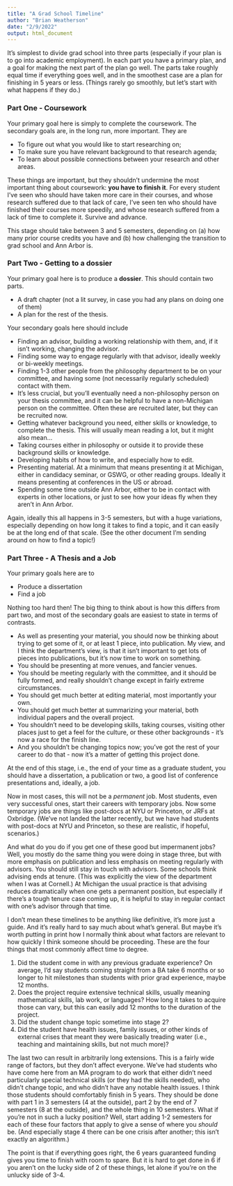 ```yaml
---
title: "A Grad School Timeline"
author: "Brian Weatherson"
date: "2/9/2022"
output: html_document
---
```


It's simplest to divide grad school into three parts (especially if your plan is to go into academic employment). In each part you have a primary plan, and a goal for making the next part of the plan go well. The parts take roughly equal time if everything goes well, and in the smoothest case are a plan for finishing in 5 years or less. (Things rarely go smoothly, but let's start with what happens if they do.)

### Part One - Coursework

Your primary goal here is simply to complete the coursework. The secondary goals are, in the long run, more important. They are

- To figure out what you would like to start researching on;
- To make sure you have relevant background to that research agenda;
- To learn about possible connections between your research and other areas.

These things are important, but they shouldn't undermine the most important thing about coursework: **you have to finish it**. For every student I've seen who should have taken more care in their courses, and whose research suffered due to that lack of care, I've seen ten who should have finished their courses more speedily, and whose research suffered from a lack of time to complete it. Survive and advance.

This stage should take between 3 and 5 semesters, depending on (a) how many prior course credits you have and (b) how challenging the transition to grad school and Ann Arbor is.

### Part Two - Getting to a dossier

Your primary goal here is to produce a **dossier**. This should contain two parts.

- A draft chapter (not a lit survey, in case you had any plans on doing one of them)
- A plan for the rest of the thesis.

Your secondary goals here should include

- Finding an advisor, building a working relationship with them, and, if it isn't working, changing the advisor.
- Finding some way to engage regularly with that advisor, ideally weekly or bi-weekly meetings.
- Finding 1-3 other people from the philosophy department to be on your committee, and having some (not necessarily regularly scheduled) contact with them.
- It's less crucial, but you'll eventually need a non-philosophy person on your thesis committee, and it can be helpful to have a non-Michigan person on the committee. Often these are recruited later, but they can be recruited now.
- Getting whatever background you need, either skills or knowledge, to complete the thesis. This will usually mean reading a lot, but it might also mean...
- Taking courses either in philosophy or outside it to provide these background skills or knowledge.
- Developing habits of how to write, and especially how to edit.
- Presenting material. At a minimum that means presenting it at Michigan, either in candidacy seminar, or GSWG, or other reading groups. Ideally it means presenting at conferences in the US or abroad.
- Spending some time outside Ann Arbor, either to be in contact with experts in other locations, or just to see how your ideas fly when they aren't in Ann Arbor.

Again, ideally this all happens in 3-5 semesters, but with a huge variations, especially depending on how long it takes to find a topic, and it can easily be at the long end of that scale. (See the other document I'm sending around on how to find a topic!)

### Part Three - A Thesis and a Job

Your primary goals here are to

- Produce a dissertation
- Find a job

Nothing too hard then! The big thing to think about is how this differs from part two, and most of the secondary goals are easiest to state in terms of contrasts.

- As well as presenting your material, you should now be thinking about trying to get some of it, or at least 1 piece, into publication. My view, and I think the department's view, is that it isn't important to get lots of pieces into publications, but it's now time to work on something.
- You should be presenting at more venues, and fancier venues.
- You should be meeting regularly with the committee, and it should be fully formed, and really shouldn't change except in fairly extreme circumstances.
- You should get much better at editing material, most importantly your own.
- You should get much better at summarizing your material, both individual papers and the overall project.
- You shouldn't need to be developing skills, taking courses, visiting other places just to get a feel for the culture, or these other backgrounds - it's now a race for the finish line.
- And you shouldn't be changing topics now; you've got the rest of your career to do that - now it's a matter of getting this project done.

At the end of this stage, i.e., the end of your time as a graduate student, you should have a dissertation, a publication or two, a good list of conference presentations and, ideally, a job.

Now in most cases, this will not be a _permanent_ job. Most students, even very successful ones, start their careers with temporary jobs. Now some temporary jobs are things like post-docs at NYU or Princeton, or JRFs at Oxbridge. (We've not landed the latter recently, but we have had students with post-docs at NYU and Princeton, so these are realistic, if hopeful, scenarios.)

And what do you do if you get one of these good but impermanent jobs? Well, you mostly do the same thing you were doing in stage three, but with more emphasis on publication and less emphasis on meeting regularly with advisors. You should still stay in touch with advisors. Some schools think advising ends at tenure. (This was explicitly the view of the department when I was at Cornell.) At Michigan the usual practice is that advising reduces dramatically when one gets a permanent position, but especially if there's a tough tenure case coming up, it is helpful to stay in regular contact with one's advisor through that time.

I don't mean these timelines to be anything like definitive, it's more just a guide. And it's really hard to say much about what's general. But maybe it's worth putting in print how I normally think about what factors are relevant to how quickly I think someone should be proceeding. These are the four things that most commonly affect time to degree.

1. Did the student come in with any previous graduate experience? On average, I'd say students coming straight from a BA take 6 months or so longer to hit milestones than students with prior grad experience, maybe 12 months.
2. Does the project require extensive technical skills, usually meaning mathematical skills, lab work, or languages? How long it takes to acquire those can vary, but this can easily add 12 months to the duration of the project.
3. Did the student change topic sometime into stage 2?
4. Did the student have health issues, family issues, or other kinds of external crises that meant they were basically treading water (i.e., teaching and maintaining skills, but not much more)?

The last two can result in arbitrarily long extensions. This is a fairly wide range of factors, but they don't affect everyone. We've had students who have come here from an MA program to do work that either didn't need particularly special technical skills (or they had the skills needed), who didn't change topic, and who didn't have any notable health issues. I think those students should comfortably finish in 5 years. They should be done with part 1 in 3 semesters (4 at the outside), part 2 by the end of 7 semesters (8 at the outside), and the whole thing in 10 semesters. What if you're not in such a lucky position? Well, start adding 1-2 semesters for each of these four factors that apply to give a sense of where you _should_ be. (And especially stage 4 there can be one crisis after another; this isn't exactly an algorithm.)

The point is that if everything goes right, the 6 years guaranteed funding gives you time to finish with room to spare. But it is hard to get done in 6 if you aren't on the lucky side of 2 of these things, let alone if you're on the unlucky side of 3-4.